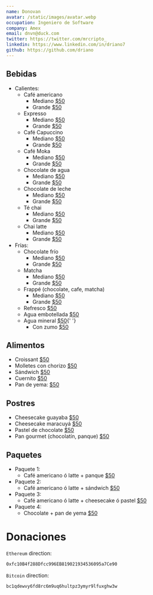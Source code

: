 ```yaml
---
name: Donovan
avatar: /static/images/avatar.webp
occupation: Ingeniero de Software
company: Amex
email: dnvn@duck.com
twitter: https://twitter.com/mrcripto_
linkedin: https://www.linkedin.com/in/driano7
github: https://github.com/driano
---
```


## Bebidas

<ul>
  <li>
    Calientes:
    <ul>
      <li>
        Café americano
        <ul>
          <li>
            Mediano <u>$50</u>
          </li>
          <li>
            Grande <u>$50</u>
          </li>
        </ul>
      </li>
      <li>
        Expresso
        <ul>
          <li>
            Mediano <u>$50</u>
          </li>
          <li>
            Grande <u>$50</u>
          </li>
        </ul>
      </li>
      <li>
        Café Capuccino
        <ul>
          <li>
            Mediano <u>$50</u>
          </li>
          <li>
            Grande <u>$50</u>
          </li>
        </ul>
      </li>
      <li>
        Café Moka
        <ul>
          <li>
            Mediano <u>$50</u>
          </li>
          <li>
            Grande <u>$50</u>
          </li>
        </ul>
      </li>
      <li>
        Chocolate de agua
        <ul>
          <li>
            Mediano <u>$50</u>
          </li>
          <li>
            Grande <u>$50</u>
          </li>
        </ul>
      </li>
      <li>
        Chocolate de leche
        <ul>
          <li>
            Mediano <u>$50</u>
          </li>
          <li>
            Grande <u>$50</u>
          </li>
        </ul>
      </li>
      <li>
        Té chai
        <ul>
          <li>
            Mediano <u>$50</u>
          </li>
          <li>
            Grande <u>$50</u>
          </li>
        </ul>
      </li>
      <li>
        Chai latte
        <ul>
          <li>
            Mediano <u>$50</u>
          </li>
          <li>
            Grande <u>$50</u>
          </li>
        </ul>
      </li>
    </ul>
  </li>
  <li>
    Frías:
    <ul>
      <li>
        Chocolate frío
        <ul>
          <li>
            Mediano <u>$50</u>
          </li>
          <li>
            Grande <u>$50</u>
          </li>
        </ul>
      </li>
      <li>
        Matcha
        <ul>
          <li>
            Mediano <u>$50</u>
          </li>
          <li>
            Grande <u>$50</u>
          </li>
        </ul>
      </li>
      <li>
        Frappé (chocolate, cafe, matcha)
        <ul>
          <li>
            Mediano <u>$50</u>
          </li>
          <li>
            Grande <u>$50</u>
          </li>
        </ul>
      </li>
      <li>
        Refresco <u>$50</u>
      </li>
      <li>
        Agua embotellada <u>$50</u>
      </li>
      <li>
        Agua mineral <u>$50</u>{' '}
        <ul>
          <li>
            Con zumo <u>$50</u>
          </li>
        </ul>
      </li>
    </ul>
  </li>
</ul>

## Alimentos

<ul>
  <li>
    Croissant <u>$50</u>
  </li>
  <li>
    Molletes con chorizo <u>$50</u>
  </li>
  <li>
    Sándwich <u>$50</u>
  </li>
  <li>
    Cuernito <u>$50</u>
  </li>
  <li>
    Pan de yema: <u>$50</u>
  </li>
</ul>

## Postres

<ul>
  <li>
    Cheesecake guayaba <u>$50</u>
  </li>
  <li>
    Cheesecake maracuyá <u>$50</u>
  </li>
  <li>
    Pastel de chocolate <u>$50</u>
  </li>
  <li>
    Pan gourmet (chocolatín, panque) <u>$50</u>
  </li>
</ul>

## Paquetes

<ul>
  <li>
    Paquete 1:
    <ul>
      <li>
        Café americano ó latte + panque <u>$50</u>
      </li>
    </ul>
  </li>
  <li>
    Paquete 2:
    <ul>
      <li>
        Café americano ó latte + sándwich <u>$50</u>
      </li>
    </ul>
  </li>
  <li>
    Paquete 3:
    <ul>
      <li>
        Café americano ó latte + cheesecake ó pastel <u>$50</u>
      </li>
    </ul>
  </li>
  <li>
    Paquete 4:
    <ul>
      <li>
        Chocolate + pan de yema <u>$50</u>
      </li>
    </ul>
  </li>
</ul>

# Donaciones

`Ethereum` direction:

```bash
0xfc10B4f288Dfcc996EB819021934536095a7Ce90
```

`Bitcoin` direction:

```bash
bc1qdewvy6fd8rc6m9uq6hultpz3ymyr9lfuxghw3w
```
